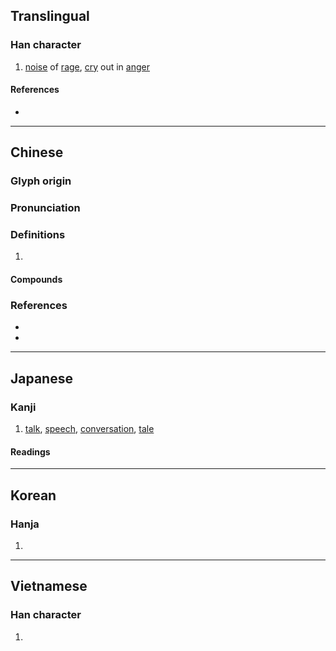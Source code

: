 {{character info/new}}
==Translingual==

===Han character===
{{Han char|rn=30|rad=口|as=05|sn=8|four=62072|canj=RUU|ids=⿰口出}}

# [[noise]] of [[rage]], [[cry]] out in [[anger]]

====References====
* {{Han ref|kx=0184.070|dkj=03480|dj=0403.060|hdz=10609.100|uh=5484|ud=21636|bh=A946|bd=43334}}

----

==Chinese==
{{zh-forms}}

===Glyph origin===
{{Han etym}}

===Pronunciation===
{{zh-pron
|m=duò
|c=deot1,zyut3,cyut3
|h=pfs=tot
|mc=y
|oc=y
|cat=
}}

===Definitions===
{{zh-hanzi}}

# {{rfdef|zh}}

====Compounds====
{{zh-der|咄咄|咄咄怪事|咄咄逼人|咄唶|咄嗟|咄嗟便辦|咄嗟可辦|咄嗟而辦|囊囊咄咄|書空咄咄}}

===References===
* {{R:twedu|A00549}}
* {{R:yue:Hanzi}}

----

==Japanese==

===Kanji===
{{ja-kanji|grade=|rs=口05}}

# [[talk]], [[speech]], [[conversation]], [[tale]]

====Readings====
{{ja-readings
|on=とつ
|kun=しか-る, はなし-
}}

----

==Korean==

===Hanja===
{{ko-hanja|hangeul=돌|rv=dol|mr=tol}}

# {{defn|lang=ko|sort=口05}}

----

==Vietnamese==

===Han character===
{{vi-readings|rs=口05|hanviet=xót}}

# {{defn|lang=vi|sort=口05}}